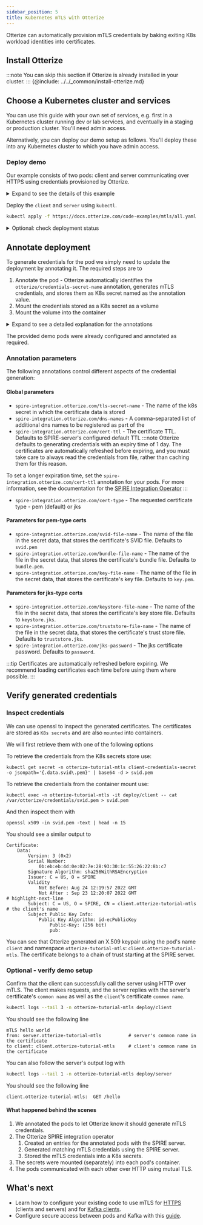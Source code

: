 ```yaml
---
sidebar_position: 5
title: Kubernetes mTLS with Otterize
---
```


Otterize can automatically provision mTLS credentials by baking exiting K8s workload identities into certificates.

<!-- FIXME
:::note to complete
:::
-->

## Install Otterize
:::note
You can skip this section if Otterize is already installed in your cluster.
:::
{@include: ../../_common/install-otterize.md}

## Choose a Kubernetes cluster and services

You can use this guide with your own set of services, e.g. first in a Kubernetes cluster running dev or lab services,
and eventually in a staging or production cluster. You'll need admin access.

Alternatively, you can deploy our demo setup as follows. You'll deploy these into any Kubernetes cluster to which you have admin access.

### Deploy demo

Our example consists of two pods: client and server communicating over HTTPS using credentials
provisioned by Otterize.

<details>
<summary>Expand to see the details of this example</summary>
<Tabs>

<TabItem value="namespace.yaml" label="namespace.yaml" default>

   ```yaml
   {@include: ../../../static/code-examples/kafka-mtls/namespace.yaml}
   ```

</TabItem>

<TabItem value="client-deployment.yaml" label="client-deployment.yaml">

   ```yaml
  {@include: ../../../static/code-examples/kafka-mtls/client-deployment.yaml}
  ```

</TabItem>

<TabItem value="client-configmap.yaml" label="client-configmap.yaml">

   ```yaml
  {@include: ../../../static/code-examples/kafka-mtls/client-configmap.yaml}
  ```

</TabItem>
<TabItem value="client.js" label="client.js" default>

   ```js
   const fs = require('fs');
const https = require('https');

const options = {
    hostname: 'server.otterize-tutorial-mtls',
    port: 443,
    path: '/hello',
    method: 'GET',
    cert: fs.readFileSync('/var/otterize/credentials/svid.pem'),
    key: fs.readFileSync('/var/otterize/credentials/key.pem'),
    ca: fs.readFileSync('/var/otterize/credentials/bundle.pem')
}

const req = https.request(
    options,
    res => {
        res.on('data', function (data) {
            console.log(data.toString())
        });
    }
);

req.end();
   ```

</TabItem>
<TabItem value="server.js" label="server.js" default>

   ```js
const https = require(`https`);
const fs = require(`fs`);

const options = {
  key: fs.readFileSync('/var/otterize/credentials/key.pem'),
  cert: fs.readFileSync('/var/otterize/credentials/svid.pem'),
  ca: fs.readFileSync('/var/otterize/credentials/bundle.pem'),
  requestCert: true
};

https.createServer(
    options,
    (req, res) => {
        const peerCert = req.connection.getPeerCertificate();
        const ownCert = req.connection.getCertificate();
        console.log("Received request:");
        console.log(peerCert.subject.CN + ":\t" + req.method + " " + req.url);
        if (req.url === '/hello') {
            res.writeHead(200);
            res.end('mTLS hello world\nfrom: ' + ownCert.subject.CN + '\nto client: ' + peerCert.subject.CN);
        } else {
            res.end();
        }
    }).listen(443);
   ```

</TabItem>
</Tabs>
</details>



Deploy the `client` and `server` using `kubectl`.
   ```bash
   kubectl apply -f https://docs.otterize.com/code-examples/mtls/all.yaml
   ```

<details>
<summary>Optional: check deployment status</summary>

```bash
kubectl get pods -n otterize-tutorial-mtls
```
You should see
```
NAME                      READY   STATUS    RESTARTS   AGE
client-5689997b5c-grlnt   1/1     Running   0          35s
server-6698c58cbc-v9n9b   1/1     Running   0          34s
```
</details>

## Annotate deployment
To generate credentials for the pod we simply need to update the deployment by annotating it.
The required steps are to
1. Annotate the pod - Otterize automatically identifies the `otterize/credentials-secret-name` annotation, generates
mTLS credentials, and stores them as K8s secret named as the annotation value.
2. Mount the credentials stored as a K8s secret as a volume
3. Mount the volume into the container

<details>
<summary>Expand to see a detailed explanation for the annotations</summary>

```yaml
spec:
  template:
    metadata:
      ...
      annotations:
        # highlight-next-line
        otterize/credentials-secret-name: client-credentials-secret       # 1 Generate credentials
    spec:
      volumes:
        # highlight-start
        - name: otterize-credentials
          secret:
            secretName: client-credentials-secret                         # 2 Mount credentials as a volume
            # highlight-end
      containers:
        - name: client
        ...
        volumeMounts:
          # highlight-start
          - name: otterize-credentials
            mountPath: /var/otterize/credentials                          # 3 Mount volume into container
            readOnly: true
            # highlight-end
```
</details>

The provided demo pods were already configured and annotated as required.

### Annotation parameters
The following annotations control different aspects of the credential generation:

#### Global parameters
- `spire-integration.otterize.com/tls-secret-name`  - The name of the k8s secret in which the certificate data is stored
- `spire-integration.otterize.com/dns-names` - A comma-separated list of additional dns names to be registered as part of the
- `spire-integration.otterize.com/cert-ttl` - The certificate TTL. Defaults to SPIRE-server's configured default TTL
:::note
Otterize defaults to generating credentials with an expiry time of 1 day. The certificates are
automatically refreshed before expiring, and you must take care to always read the credentials from file, rather than caching them for this reason.

To set a longer expiration time, set the `spire-integration.otterize.com/cert-ttl` annotation for your pods. For more information, see the documentation for the [SPIRE Integration Operator](/components/spire-integration-operator)
:::
- `spire-integration.otterize.com/cert-type` - The requested certificate type - pem (default) or jks

#### Parameters for pem-type certs
- `spire-integration.otterize.com/svid-file-name` - The name of the file in the secret data, that stores the certificate's SVID file. Defaults to `svid.pem`
- `spire-integration.otterize.com/bundle-file-name` - The name of the file in the secret data, that stores the certificate's bundle file. Defaults to `bundle.pem`.
- `spire-integration.otterize.com/key-file-name` - The name of the file in the secret data, that stores the certificate's key file. Defaults to `key.pem`.

#### Parameters for jks-type certs
- `spire-integration.otterize.com/keystore-file-name` - The name of the file in the secret data, that stores the certificate's key store file. Defaults to `keystore.jks`.
- `spire-integration.otterize.com/truststore-file-name` - The name of the file in the secret data, that stores the certificate's trust store file. Defaults to `truststore.jks`.
- `spire-integration.otterize.com/jks-password` - The jks certificate password. Defaults to `password`.

:::tip
Certificates are automatically refreshed before expiring. We recommend loading certificates each time before using them where possible.
:::

## Verify generated credentials

### Inspect credentials

We can use openssl to inspect the generated certificates. The certificates are stored as `K8s secrets` and are also
`mounted` into containers.

We will first retrieve them with one of the following options

   <Tabs>
     <TabItem value="secret-direct" label="K8s secret" default>
   To retrieve the credentials from the K8s secrets store use:

   ```shell
   kubectl get secret -n otterize-tutorial-mtls client-credentials-secret -o jsonpath='{.data.svid\.pem}' | base64 -d > svid.pem
   ```
   </TabItem>
   <TabItem value="secret-pod" label="K8s pod mount" default>
   To retrieve the credentials from the container mount use:

   ```shell
   kubectl exec -n otterize-tutorial-mtls -it deploy/client -- cat /var/otterize/credentials/svid.pem > svid.pem
   ```

   </TabItem>
   </Tabs>

And then inspect them with

   ```shell
   openssl x509 -in svid.pem -text | head -n 15
   ```
   You should see a similar output to
   ```x509
   Certificate:
       Data:
           Version: 3 (0x2)
           Serial Number:
               0b:eb:eb:4d:0e:02:7e:28:93:30:1c:55:26:22:8b:c7
           Signature Algorithm: sha256WithRSAEncryption
           Issuer: C = US, O = SPIRE
           Validity
               Not Before: Aug 24 12:19:57 2022 GMT
               Not After : Sep 23 12:20:07 2022 GMT
   # highlight-next-line
           Subject: C = US, O = SPIRE, CN = client.otterize-tutorial-mtls       # the client's name
           Subject Public Key Info:
               Public Key Algorithm: id-ecPublicKey
                   Public-Key: (256 bit)
                   pub:
   ```

You can see that Otterize generated an X.509 keypair using the pod's name `client` and namespace `otterize-tutorial-mtls`: `client.otterize-tutorial-mtls`.
The certificate belongs to a chain of trust starting at the SPIRE server.


### Optional - verify demo setup

Confirm that the client can successfully call the server using HTTP over mTLS. The client makes requests, and the server replies
with the server's certificate's `common name` as well as the `client`'s certificate `common name`.

   ```bash
   kubectl logs --tail 3 -n otterize-tutorial-mtls deploy/client
   ```

   You should see the following line

   ```shell
   mTLS hello world
   from: server.otterize-tutorial-mtls          # server's common name in the certificate
   to client: client.otterize-tutorial-mtls     # client's common name in the certificate
   ```
You can also follow the server's output log with
   ```bash
   kubectl logs --tail 1 -n otterize-tutorial-mtls deploy/server
   ```

   You should see the following line

   ```shell
   client.otterize-tutorial-mtls:  GET /hello
   ```


#### What happened behind the scenes

1. We annotated the pods to let Otterize know it should generate mTLS credentials.
2. The Otterize SPIRE integration operator
    1. Created an entries for the annotated pods with the SPIRE server.
    2. Generated matching mTLS credentials using the SPIRE server.
    3. Stored the mTLS credentials into a K8s secrets.
3. The secrets were mounted (separately) into each pod's container.
4. The pods communicated with each other over HTTP using mutual TLS.

## What's next

- Learn how to configure your existing code to use mTLS for [HTTPS](/service-identities/using-credentials/#http)
(clients and servers) and for [Kafka clients](/service-identities/using-credentials/#kafka).
- Configure secure access between pods and Kafka with this [guide](/guides/ibac-for-k8s-kafka/).